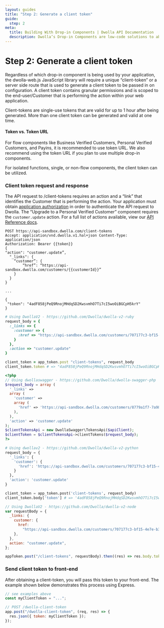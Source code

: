 ```yaml
---
layout: guides
title: "Step 2: Generate a client token"
guide:
  step: 2
meta:
  title: Building With Drop-in Components | Dwolla API Documentation
  description: Dwolla’s Drop-in Components are low-code solutions to abstract away the complexity of integrating with a payment API and act as a shortcut to completing a payment integration.
---
```


# Step 2: Generate a client token

Regardless of which drop-in component is being used by your application, the dwolla-web.js JavaScript library will require a unique “client-token” or a server side route that is used to generate a client token to be passed in on configuration. A client token contains granular permissions and is scoped to the end-user/Customer that is performing the action within your web application.

Client-tokens are single-use tokens that are valid for up to 1 hour after being generated. More than one client token can be generated and valid at one time.

#### Token vs. Token URL

For flow components like Business Verified Customers, Personal Verified Customers, and Payins, it is recommended to use token URL. We also recommend using the token URL if you plan to use multiple drop-in components.

For isolated functions, single, or non-flow components, the client token can be utilized.

### Client token request and response

The API request to /client-tokens requires an action and a “link” that identifies the Customer that is performing the action. Your application must obtain [application authorization](https://docs.dwolla.com/#application-authorization) in order to authenticate the API request to Dwolla. The “Upgrade to a Personal Verified Customer” component requires the `customer.update` action. For a full list of actions available, view our [API Reference docs](https://docs.dwolla.com/#create-a-client-token).

```raw
POST https://api-sandbox.dwolla.com/client-tokens
Accept: application/vnd.dwolla.v1.hal+json Content-Type: application/json
Authorization: Bearer {{token}}
{
"action": "customer.update”,
  "_links": {
    “customer”: {
        “href”: “https://api-sandbox.dwolla.com/customers/{{customerId}}”
    }
  }
}

...

{
 "token": "4adF858jPeQ9RnojMHdqSD2KwsvmhO7Ti7cI5woOiBGCpH5krY"
}
```

```ruby
# Using DwollaV2 - https://github.com/Dwolla/dwolla-v2-ruby
request_body = {
  :_links => {
    :customer => {
      :href => "https://api-sandbox.dwolla.com/customers/707177c3-bf15-4e7e-b37c-55c3898d9bf4"
    }
  },
  :action => "customer.update"
}

client_token = app_token.post "client-tokens", request_body
client_token.token # => "4adF858jPeQ9RnojMHdqSD2KwsvmhO7Ti7cI5woOiBGCpH5krY"
```

```php
<?php
// Using dwollaswagger - https://github.com/Dwolla/dwolla-swagger-php
$request_body = array (
  '_links' =>
  array (
    'customer' =>
    array (
      'href' => 'https://api-sandbox.dwolla.com/customers/8779a1f7-7a98-4a86-921e-83539f6c895e',
    ),
  ),
  'action' => 'customer.update'
);
$clientTokensApi = new DwollaSwagger\TokensApi($apiClient);
$clientToken = $clientTokensApi->clientTokens($request_body);
?>
```

```python
# Using dwollav2 - https://github.com/Dwolla/dwolla-v2-python
request_body = {
  '_links': {
    'customer': {
      'href': 'https://api-sandbox.dwolla.com/customers/707177c3-bf15-4e7e-b37c-55c3898d9bf4'
    }
  },
  'action': 'customer.update'
}

client_token = app_token.post('client-tokens', request_body)
client_token.body['token'] # => '4adF858jPeQ9RnojMHdqSD2KwsvmhO7Ti7cI5woOiBGCpH5krY'
```

```javascript
// Using DwollaV2 - https://github.com/Dwolla/dwolla-v2-node
var requestBody = {
  _links: {
    customer: {
      href:
        "https://api-sandbox.dwolla.com/customers/707177c3-bf15-4e7e-b37c-55c3898d9bf4",
    },
  },
  action: "customer.update",
};

appToken.post("/client-tokens", requestBody).then((res) => res.body.token); // => '4adF858jPeQ9RnojMHdqSD2KwsvmhO7Ti7cI5woOiBGCpH5krY'
```

### Send client token to front-end

After obtaining a client-token, you will pass this token to your front-end. The example shown below demonstrates this process using Express.

```javascript
// see examples above
const myClientToken = "...";

// POST /dwolla-client-token
app.post("/dwolla-client-token", (req, res) => {
  res.json({ token: myClientToken });
});
```
